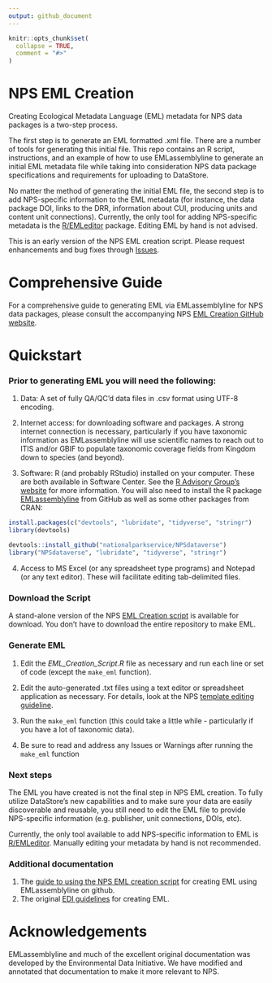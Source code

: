 ```yaml
---
output: github_document
---
```


<!-- README.md is generated from README.Rmd. Please edit that file -->

```r
knitr::opts_chunk$set(
  collapse = TRUE,
  comment = "#>"
)
```

# NPS EML Creation

Creating Ecological Metadata Language (EML) metadata for NPS data packages is a two-step process. 

The first step is to generate an EML formatted .xml file. There are a number of tools for generating this initial file. This repo contains an R script, instructions, and an example of how to use EMLassemblyline to generate an initial EML metadata file while taking into consideration NPS data package specifications and requirements for uploading to DataStore. 

No matter the method of generating the initial EML file, the second step is to add NPS-specific information to the EML metadata (for instance, the data package DOI, links to the DRR, information about CUI, producing units and content unit connections). Currently, the only tool for adding NPS-specific metadata is the [R/EMLeditor](https://github.com/nationalparkservice/EMLeditor) package. Editing EML by hand is not advised.

This is an early version of the NPS EML creation script. Please request enhancements and bug fixes through [Issues](https://github.com/nationalparkservice/NPS_EML_Template/issues).


# Comprehensive Guide 

For a comprehensive guide to generating EML via EMLassemblyline for NPS data packages, please consult the accompanying NPS [EML Creation GitHub website](https://nationalparkservice.github.io/NPS_EML_Script/).

# Quickstart

### Prior to generating EML you will need the following:

1) Data: A set of fully QA/QC'd data files in .csv format using UTF-8 encoding. 

2) Internet access: for downloading software and packages. A strong internet connection is necessary, particularly if you have taxonomic information as EMLassemblyline will use scientific names to reach out to ITIS and/or GBIF to populate taxonomic coverage fields from Kingdom down to species (and beyond).

3) Software: R (and probably RStudio) installed on your computer. These are both available in Software Center. See the [R Advisory Group's website](https://doimspp.sharepoint.com/sites/nps-nrss-imdiv/SitePages/R-Adv.aspx) for more information. You will also need to install the R package [EMLassemblyline](https://github.com/EDIorg/EMLassemblyline) from GitHub as well as some other packages from CRAN:

```r
install.packages(c("devtools", "lubridate", "tidyverse", "stringr")
library(devtools)

devtools::install_github("nationalparkservice/NPSdataverse")
library("NPSdataverse", "lubridate", "tidyverse", "stringr")
```

4) Access to MS Excel (or any spreadsheet type programs) and Notepad (or any text editor). These will facilitate editing tab-delimited files. 


### Download the Script 

A stand-alone version of the NPS [EML Creation script](https://downgit.github.io/#/home?url=https://github.com/nationalparkservice/NPS_EML_Script/blob/main/EML_Creation_Script.R) is available for download. You don't have to download the entire repository to make EML.

### Generate EML

1) Edit the *EML_Creation_Script.R* file as necessary and run each line or set of code (except the `make_eml` function). 

2) Edit the auto-generated .txt files using a text editor or spreadsheet application as necessary. For details, look at the NPS [template editing guideline](https://nationalparkservice.github.io/NPS_EML_Script/edit_tmplts.html). 

3) Run the `make_eml` function (this could take a little while - particularly if you have a lot of taxonomic data).

4) Be sure to read and address any Issues or Warnings after running the `make_eml` function

### Next steps

The EML you have created is not the final step in NPS EML creation. To fully utilize DataStore's new capabilities and to make sure your data are easily discoverable and reusable, you still need to edit the EML file to provide NPS-specific information (e.g. publisher, unit connections, DOIs, etc). 

Currently, the only tool available to add NPS-specific information to EML is [R/EMLeditor](https://github.com/nationalparkservice/EMLeditor). Manually editing your metadata by hand is not recommended.

### Additional documentation

1) The [guide to using the NPS EML creation script](https://nationalparkservice.github.io/NPS_EML_Script/) for creating EML using EMLassemblyline on github.
2) The original [EDI guidelines](https://ediorg.github.io/EMLassemblyline/articles/edit_tmplts.html) for creating EML.

# Acknowledgements

EMLassemblyline and much of the excellent original documentation was developed by the Environmental Data Initiative. We have modified and annotated that documentation to make it more relevant to NPS.

